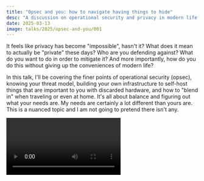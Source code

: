 ```yaml
---
title: "Opsec and you: how to navigate having things to hide"
desc: "A discussion on operational security and privacy in modern life."
date: 2025-03-13
image: talks/2025/opsec-and-you/001
---
```



It feels like privacy has become "impossible", hasn't it? What does it mean to actually be "private" these days? Who are you defending against? What do you want to do in order to mitigate it? And more importantly, how do you do this without giving up the conveniences of modern life?

In this talk, I'll be covering the finer points of operational security (opsec), knowing your threat model, building your own infrastructure to self-host things that are important to you with discarded hardware, and how to "blend in" when traveling or even at home. It's all about balance and figuring out what your needs are. My needs are certainly a lot different than yours are. This is a nuanced topic and I am not going to pretend there isn't any.

<Video path="talks/2025/opsec-and-you" />

  <Slide name={`2025/opsec-and-you/${number}`} desc={desc} />
);

<S
  number="001"
  desc="The title slide with the title 'Opsec and you: how to navigate having something to hide' and speaker information."
/>

Hi, I'm Xe. You probably know me from my blog. Today, I'm gonna give a talk that I really wish I didn't have to give. In a sane or just world, I wouldn't need to have this talk exist; however, we know what world we got and I'm here, so today I'm gonna talk about operational security or opsec.

<S number="002" desc="Opsec in rather large text." />

Opsec is a somewhat multifaceted topic, but it really boils down to making sure you keep yourself safe online.

It’s really easy to go down the online privacy rabbit hole and way past Narnia. This is fundamentally a game of balancing your authentic expression with how much information you share. Again, it sucks that we have to have this conversation, but I’d really much rather y’all have the tools to protect yourselves.

<S number="004" desc="The agenda slide for the talk." />

Today, I’m gonna cover the basics of what opsec is, give you practical tips on how to protect yourself online, how to control what you can, be aware of the things you can’t, show you the tools you can use today to keep yourself safe, and give you tips on how you can set up your own online infrastructure so that you can have real privacy online.

<S number="005" desc="About the speaker slide." />

Before we get into all that though, I’m Xe. I’m the CEO of Techaro, which is a totally real company that actually exists. I’ve written god knows how many articles and I’ve worked at a smattering of companies. Some of them you know, most of them you don’t. I live in Ottawa with my husband and my 6 homelab servers.

<S number="006" desc="'Opsec 101' in rather large text." />

So, let’s talk about opsec. Today I’ll start out with what it means. Perfect security is impossible. Any actions you take are compromises. Sure in theory you can just become a hermit and live away from society, but that makes it difficult to do things like attend conference talks or post on social media. Like I said, it’s all about compromises and balance. Unless you're a citizen of Germany, in which case you can actually have real privacy online, asterisk.

Another thing to keep in mind is that it’s a lot easier to be one of the people out there in the audience watching this talk than it is to be me, the person giving it. There are completely different security implications at play. The trick is to figure out the right balance of information you share vs information you don’t share.

<S number="011" desc="'You're gonna fuck it up' in rather large text." />

Also, you’re gonna fuck it up. You will accidentally leak something. You are going to make an error and it will be okay. The other trick with opsec is to balance things out such that when you do inevitably make that error you minimize the consequences. You will fall for a phishing link. The trick is when you inevitably fuck it up, the consequences are minimized as much as possible.

### Threat modeling

The heart of operational security is the threat model. A threat model is the list of things and people you care about and what you are protecting against. This is probably one of the most personal parts of this. Your threat model is going to differ vastly from mine. Here’s an example threat model for a guy I just made up:

<S number="013" desc="An example threat model for Sleve McDichael" />

Let’s imagine a guy named Sleve McDichael. He’s a straight white dude that posts cooking videos to TikTok. He doesn’t really have any enemies and works as a car mechanic. He’s civilly involved and sometimes posts about US politics. He used to play baseball and probably peaked in high school.

Let’s say the worst thing that could happen to Sleve is that someone gets angry about one of his cooking videos. He doesn’t mention his employer in his cooking videos, maybe he’ll say “oh yeah I’m a car mechanic” at some point, but overall he doesn’t mention where he works. Just to be safe, he let his employer know about the cooking TikTok videos. Their reaction was “oh cool I’ll follow and make the good recipes”. Imagine how simple Sleve’s life is. This is the dream.

Sleve has random internet strangers in scope for his threat model. Random internet strangers aren’t the most predictable, but generally they have limits as to what they can do. Individuals can only really do small scale actions.

The other thing to keep in mind with Sleve’s threat model is that there’s things that are out of scope. Usually most threat models end where the government begins. Sure hope that’s not an ominous thing to say in Anno Dominium Two Thousand And Twenty Five _fake laugh_.

<S number="017" desc="The list of things Sleve can control." />

In terms of things that can impact his threat model, here’s the low hanging fruit that Sleve can control. He can control what he posts, such as by not mentioning that he works at Jiffy Lube. He can control what social media apps he uses, such as TikTok or Bluesky. He can control when he posts because you can figure out where someone lives by when you post (you usually don’t post while you’re asleep!). He can also control what he shows in any photos or videos he posts.

<S number="018" desc="The list of things Sleve cannot control." />

Now let’s take a look at the things Sleve can’t control. Generally, Sleve can control the things he does, but he can’t control what other people do in response to them. He can’t control what other people do, and he has even less control over what the government does. Sure, he votes, but I vote too.

<S number="019" desc="The list of things Sleve cannot easily control." />

There’s also a bunch of things in the middle between things Sleve can and can’t control. In theory he can control his writing style so that people can’t identify him by his “writeprint”, but changing your writeprint (or even being cognizant of it) is difficult for most people. If he’s really worried, he can use an AI tool to rewrite what he posts so that it’ll hide his writeprint. Yes, this is something that works, and every AI model has its own writeprint. Even models that run on your local device are good enough to hide it -- fun fact, the Torment Nexus has a use.

In theory, Sleve also has control of how he speaks (voice training is a thing that does exist), but it’s difficult to control for most people. These are things that he needs to keep in mind as he writes posts or makes cooking videos.

## Opsec behaviors

Despite everything, Sleve still manages to keep himself safe online. In order to keep yourself safe like Sleve does, there’s a few behaviors you can follow and they’re mostly low-hanging fruit:

- Don’t follow out those viral online quizzes or install apps you don’t need to. Who knows what the publishers of those quizzes or viral apps are doing with your data. Remember [Cambridge Analytica](https://en.wikipedia.org/wiki/Facebook%E2%80%93Cambridge_Analytica_data_scandal)? That started with online quizzes. Once it's off your device, God knows.
- Another strategy is to google your name or usernames to see what comes up. Think like an attacker. What can you dig up about yourself from your online footprint?
- Be aware of phishing. This is statistically the thing that you are inevitably going to fuck up. Attackers only have to be lucky once, you have to be lucky every time. I’ve fallen for phishing before and because I set things up to lessen the consequences, nothing bad happened. I didn’t even lose control of that Discord account that got temporarily yoinked. I even got control back without contacting support.
- Use HTTPS. Browsers used to be more vocal about using HTTPS, but the s in HTTPS means “secure”. When you connect over HTTPS, it’s encrypted on the wire. Attackers may be able to see what domain names you are visiting, but they won’t see much more than that. Any contents of webpages or the paths you are visiting aren’t visible, even over public insecure wifi. The page you're visiting, the contents, or the paths are secure, even over public Wi-Fi.

<Conv name="Numa" mood="concern">

<S
  number="browser-not-secure-comparison"
  desc="What the 'not secure' mark looks like in Chrome, Firefox, and Safari."
/>

Most browsers won’t let you know if the website you’re connected to is over HTTPS. Browsers will want you to assume HTTPS is the default. They will show you a “NOT SECURE” warning when you are not using HTTPS. Look for “Not Secure” in the address bar. If it’s there? Browse away to somewhere else. They probably don't need your traffic.

</Conv>

- Use multi-factor authentication. It’s free. Passkeys are built into every major OS and are immune to phishing. Use 6 digit two factor authentication codes if you have to, but if you can avoid it never use SMS authentication codes. Your bank may not let you disable SMS authentication though. Your password manager will have support for two-factor auth stuff; I'll get into password managers later.
- Before you post something, take a moment to think about what you’re about to do. Is it really worth posting? Once you post something, even if you delete it, it’s really hard to un-post it. It’s much easier to just not post it in the first place. I have a thing set up to let me think I’m posting things but it just deletes them. Best thing I’ve set up in a while. One of the things I have set up for myself is a website that looks like Twitter, so I can type things and hit "post", and it just gets sent to /dev/null. It's great, one of the best things I've ever set up.
- Use full disk encryption on your machines. If you use a Mac, it’s on by default. If you use Windows, look for BitLocker in your settings. If you use Linux, look for LUKS in your distribution’s documentation. Full disk encryption is especially important for laptops because laptops can and will inevitably be left behind at the coffee shop. If the disk is encrypted, the machine is worthless to attackers.

### Nyms

<S number="028" desc="'Nyms' in rather large text." />

One of the things you can do to keep yourself anonymous online is to use pseudonyms, also known as nyms. These are names that don’t match the name on your passport. If you’re part of the furry community, you probably know your best friends by names like Soatok, Cendyne, or Framebuffer instead of whatever their passport names are. Pseudonyms are really easy to adopt and can be a great way to add personality to your online presence.

<S number="029" desc="Xe's GitHub profile." />

Fun fact: the name I use professionally is a pseudonym! I don’t use my passport name professionally so that I can brand myself better. Xe Iaso is three syllables instead of the longer name that I use on my passport that people constantly misspell and mispronounce. It's also three syllables, and I thought it would be less easy to typo, but I've also had to buy the domain xeLaso.net because someone at Apple decided that the serifs on lowercase L were too ugly.

If you are going to adopt pseudonyms, make sure that you only use two or three separate nyms at once. If you use more than that, you’ll run into the risk of confusing them with each other. If you’re plural, you may be able to get away with more, your mileage may vary, less is more. You’ve probably run into something I’ve published under a pseudonym and never known. Someone you know has published under a pseudonym and you've never known.

If you’re going to use pseudonyms longer term, make sure to make their social media accounts in advance and “age” them. New accounts look more suspicious than older accounts do. Brand new accounts have things that stand out in the UI of most social platforms to make them look fishy, because most phishing comes from brand new accounts. Accounts that recently became active after being idle also look suspicious for super-intense scrutiny, but you can automate posting to prevent a lot of the worst effects. Don’t feel bad about aging your nyms for a few months or even a year.

Pro tip: use AI models to help anonymize your writing. I use obscure locally hosted models to do this so that people can't place why they think the text looks familiar. This is a great way to keep your writing style from being used to identify you.

<ConvP>
  <Conv name="Aoi" mood="wut">
    Really? Are you sure? That seems a bit unbelievable.
  </Conv>
  <Conv name="Cadey" mood="aha">
    Yep! The really neat part is that this extends to very small local models
    too. Here's an example of Apple Intelligence (one of the worst models out
    there) rewriting the abstract for this talk (you can see it at the top of
    the page).
  </Conv>
  <Conv name="Mimi" mood="happy" aiModel="Apple Intelligence (macOS)">
    In today’s digital landscape, privacy has become increasingly challenging.
    This presentation will delve into the intricacies of operational security
    (opsec), elucidating the concept of true privacy in the modern world. It
    will explore the identification of potential threats, the establishment of
    self-hosted infrastructure utilizing discarded hardware, and strategies for
    blending in during travel or at home. The key takeaway is the importance of
    striking a balance between privacy and convenience. While the specific
    requirements may vary, this presentation aims to provide a comprehensive
    understanding of the nuances involved.
  </Conv>
  <Conv name="Cadey" mood="enby">
    The really cool part is that this effect works with _every_ single language
    model on the market. Each of them have their own writeprint, meaning that if
    you consistently stick to one, you can be theoretically tracked that way.
    This will be a way to keep your writing style from identifying you in
    particular, but people can and will track the writing style of the model.
    Everything's a tradeoff.
  </Conv>
</ConvP>

### Metadata

<S number="032" desc="'Metadata' in rather large text." />

One of the other big things to think about with regards to opsec is metadata. Metadata is data about data. One of the best examples of metadata is the data attached to photos. Here’s an example with a photo I took on my iPhone:

<S
  number="033"
  desc="A picture of a sign in Brooklyn that says 'No standing'."
/>

This is a photo I took in New York City in order to communicate how strange the sign was to me. I still think it’s kinda strange, but here’s the metadata that my iPhone attached: It says "no standing," referring to stopped cars.

<S
  number="034"
  desc="The same picture with a window to the side showing the photo metadata."
/>

Wow, that’s a lot of info! It says I used an iPhone 15 Pro Max with the telephoto lens at ISO 50, f/2.8, a shutter speed of 1/125 seconds, and has the exact GPS coordinates the photo was taken at. Let's break this down. The telephoto lens is about 120mm equivalent, has an aperture of f2.8, shutter speed of 1/125 seconds, and has the _exact_ GPS coordinates of where I hit the capture button. This is a shocking amount of metadata at first glance. It makes you wonder, how much information are you really sharing when you upload a picture to the internet?

The good news is that online platforms know about this and take steps to prevent you from doxxing yourself with picture metadata. Most of this data is stored as EXIF data. Modern platforms will scrub this data before sharing any photos users upload. I've seen some mobile OSes, like CalyxOS and GrapheneOS, strip that at the photo picker level. But your mileage may vary; you may be more or less paranoid.

<S number="036" desc="A screenshot of the GPSDetect extension." />

If you use Firefox, you can install the [GPSDetect](https://addons.mozilla.org/en-US/firefox/addon/gpsdetect/) extension and you’ll get a notification every time someone leaves GPS metadata in their photos. The link to the extension will be in a resource list at the end. Here’s an example of what it looks like in action:

<S
  number="037"
  desc="A screenshot of the GPSDetect extension in action. Three notifications showing GPS coordinates of photos."
/>

You’ll get notifications like this every time someone didn’t strip the GPS metadata from their photos. When I encounter these in the wild, I usually send an email to the people that published those photos to help them out. They’re almost always thankful.

Other bit of metadata you may not think about: pictures of the sky can be used to figure out where the photo was taken. This requires more complicated attacks, but try to avoid posting pictures of the sky the same day you are taking them. If they're posted within about five minutes of when you took them, a dedicated attacker can figure out where you are.

Some people vary, but most people have a 24 hour sleep cycle. About 8 hours of the day are going to be spent sleeping. Usually when people are asleep, they aren’t posting. Here’s an example based on my Reddit account:

<S
  number="040"
  desc="A screenshot of my active times on Reddit based on public account actions like comments and story posts."
/>

I live in eastern time. My most active hours on reddit align with the morning and evening eastern time. This is my Reddit account's peak activity time: right after work, and right after I wake up. If you were looking at my Reddit account history, you could probably figure out that I live in eastern time just from the metadata of when I post. This is something to keep in mind.

## Tools

<S number="041" desc="'Tools' in rather large text." />

Now that we covered metadata, let’s branch into the more practical part of this talk: what tools you should use.

### Browsers

<S number="042" desc="The old Google Chrome and Mozilla Firefox logos." />

As far as browsers go: use very common browsers. Pick either Firefox or Chrome. They are very boring browsers, but they’re used by a lot of people. If someone hacks Chrome or Firefox, it’s almost certainly not to hack you in particular. They both suck, but they are used by so many people that nobody is going to attack _you_ in particular via Chrome or Firefox, because there are way more high-value targets like governments and banks. Common browsers also mean that you blend into the crowd and are harder to attack. Common browsers also mean your metadata blends in better and is harder to uniquely identify.

### VPNs

<S number="043" desc="'VPN' in rather large text." />

One of the things that you’re gonna want to do is shove all your traffic into a VPN. This is what the YouTubers suggest after all, it sounds like it’s a good idea, and it’s not that expensive, right? It encrypts your IP address, right? It stops the hackers from getting your information! It's what the YouTubers suggest with the NordVPN and ProtonVPN ads, and advertising hasn't lied to you, has it? It's not that expensive, it's like three Starbucks drinks in 2019.

<S number="044" desc="'VPN' in rather large text with a 'no' symbol over it." />

Don’t.

Don’t use VPN services unless you have a very good reason to. Privacy VPNs are the security snake oil of our day. You should only use a VPN service as your default route if you have a very good reason to, such as to make sure that your very legal Linux ISOs are able to be downloaded without getting love letters.

<S
  number="045"
  desc="A screenshot of the HTTPS metadata for the website xeiaso.net."
/>

Remember that bit about HTTPS? HTTPS is already encrypted. You don’t need to encrypt it again with a VPN. I mean, you _can_ if you want, but you don't need to.

<S number="046" desc="A screenshot of the Tor browser." />

Use the Tor browser for any browsing that you really want to be private. Tor is free. Tor is used by a lot of people all over the world. It's free, and it's available on your OS of choice.

Remember that ancient meme that went something like “you can’t get me, I’m behind seven proxies”. That’s how Tor works.

<S number="048" desc="A diagram about how onion routing works." />

Tor takes your traffic and uses onion routing to send it through a bunch of nodes and then end up getting to the target through an indirect route. This gives you even more privacy advantages than a VPN server does, especially because every website is inevitably going to be using a different circuit. Your computer sends traffic to a node that decrypts it, unwraps it, and sends it along until it reaches an exit node, which sends it to the target. You get the response back, do the whole song and dance, and you get there indirectly, usually through like seven European countries.

<S number="049" desc="A screenshot of the Tor Project website." />

You can download the Tor browser for free from [torproject.org](https://www.torproject.org). Again, I’ll have a resource list linked at the end of the talk. The Tor browser is available on every major OS. The Tor Project is getting an aarch64 Linux port soon. The Tor browser is made by experts that care.

The only thing to keep in mind is that you shouldn’t use it all the time, and this is more from a practical angle rather than a theoretical angle. Tor helps keep activists safe and lets people evade government censorship, but there’s also a shocking amount of abusive traffic that comes from Tor exit nodes. Lots of websites block Tor in order to protect themselves. This probably includes your favorite websites. Lots of websites, like Reddit, block Tor to protect themselves.

### Messaging

<S number="051" desc="A screenshot of the Signal website." />

If you’re gonna message people, use Signal. Make sure to enable disappearing messages. Disappearing messages mean that everything you send with people gets automatically deleted after a configurable amount of time. I personally use a week for most people I know.

Signal is one of the few encrypted messaging apps that has [Soatok approval](https://soatok.blog/2025/02/18/reviewing-the-cryptography-used-by-signal/).

Of note: when nation state actors attack Signal, they don’t even go after the cryptography. They just attack convenience features like [linked devices](https://thehackernews.com/2025/02/hackers-exploit-signals-linked-devices.html). When nation-state actors attack Signal, they don't go after the cryptography; they phish you. That should say a lot about Signal's security.

One of the annoying features of Signal is that it doesn’t sync message scrollback to new devices by default. I think this is a feature and proof that the messages ARE NOT BEING SAVED ON THE SERVER, but this can be an annoyance. I think they're changing this, but I think it's a feature. It's proof that messages are _not_ being saved on the server. It's a balance of trade-offs.

### Password managers

<S number="055" desc="'Use a password manager' in rather large text." />

Use a password manager. Your device or browser likely comes with one. That one is free. I personally use 1Password with my husband and it works great for us. It’s effortless and even supports all the two-factor auth that we use. I use 1Password because we used it before a lot of the other options existed. But if you use a Mac, there's a password manager built into your iCloud account. I think Microsoft has a similar thing, but I try to avoid using Windows.

Your password manager has a password generator embedded into it. Use it. You should not know your passwords beyond the root password you use to unlock the password manager. If you only use randomly generated passwords, you can’t reuse passwords. A generated password cannot be reused unless someone has broken randomness, in which case we all have bigger issues. You should not know your passwords beyond the root password. If you only use generated passwords, you _can't_ reuse passwords, and reused passwords are how people get popped.

### Run updates

<S number="057" desc="'Run updates' in rather large text." />

I know that Windows is a giant pain in the ass about updates, but seriously, run them. Updates get released for a reason. Updates patch security issues. If you don’t install updates, you can’t be protected by them. Running updates regularly is one of the easiest ways to make sure that your computers are secure. Seriously, run updates.

## Self-hosting

<S number="058" desc="'Self-hosting' in rather large text." />

Finally, you should probably know how to host things yourself. This gives you the most understanding of what platform owners can see about what you do because you become a platform. Self-hosting also can give you absolute superpowers, like being able to have every TV show or movie you want steaming at a moment’s notice without having to follow a flowchart or use dedicated websites to find out where you can watch things. No, seriously, there's a website that has detailed flowcharts for every show now, based on the show, what country you're in, and so on. It's a nightmare. There was a video by videogamedunkey about figuring out where to watch a TV show. He didn't even need to write any comedy, he just described the process of trying to watch, I think it was _Severance_.

If you want to get started with self-hosting, any computer will do really. You can get used desktops off of Craigslist, your local university’s surplus store, or at Woot.com. When you’re starting out, you probably don’t really have elaborate hardware needs, but anything that can turn on and run Linux is fine. You probably just need something that can turn on.

As for what to run on it, all the normal options suck equally at this point. The important part is to pick whatever you’re the most comfortable with learning about. Ubuntu and Rocky are the closest to what you’d use in production if you were to become a career systems administrator or site reliability expert. But really by this point everything is the same brand of suckitude in different ways. Some are more up to date than others, others prioritize unchanging stability, the important part is to Just Pick Something™️. Some suck more than others. Some are more out of date than others, and consider that a feature.

Once you have the OS, set up something like [k3s](https://k3s.io) or Docker Compose. Then you can install whatever self hosted apps you want. Here’s a whirlwind tour of the self hosted apps that I use on a regular basis: Yes, I know Kubernetes seems like a lot, but that's where the entire industry is going, because Kubernetes has sucked out all of the oxygen for everything else.

- [Plex](https://www.plex.tv/) is self-hosted Netflix that points to a folder full of media. I use it to watch anime and catch up on old movies.
- If you want to only run open source software, there’s also [Jellyfin](https://jellyfin.org). I personally don’t use it because I bought a lifetime Plex pass a while ago, but when Plex inevitably kills off the lifetime Plex pass I’m gonna set up Jellyfin. I don't use it because Plex was dumb enough to sell me a lifetime Plex pass for like $20. When Plex inevitably kills that off, I'm probably going to set up Jellyfin.
- [Nextcloud](https://nextcloud.com) is like google docs, google calendar, an email client, google drive, and Slack all in one. It can do anything from instant messaging to meetings to integrations with self-hosted AI models. I’ve been meaning to use it more, but I mostly use it for storing files. It can integrate with AI stuff that runs on hardware you can look at.
- [Gitea](https://about.gitea.com) is a self hosted GitHub. You can push private repos and even run CI on them without GitHub ever seeing your code. I use it for Techaro’s secret projects.
- [Pocket ID](https://pocket-id.org) is an identity provider. This lets me have one account for all my internal services so that I don’t need to configure individual passwords for individual services. This is honestly one of the best things I’ve ever set up and the time savings add up so much. I don't need to configure individual passwords, group memberships, and all that nightmare nonsense. It sounds abstract, but it makes a lot of sense in practice.

<S number="067" desc="'Your own apps' in rather large text." />

One of the other big things I have in my homelab is my own apps. Here’s a screenshot of what I’m running: I've been working on something to make this easier, which I'll announce at some point in the future.

<S number="068" desc="A screenshot of the k9s dashboard for my homelab." />

Listed there I have a bunch of static sites for community resources, monitoring tools, pocket-id, the slang website, a Bluesky passive scraper, a docker registry, the Techaro website, a pull-through cache of the docker hub, and even a self-hosted object storage system called Minio. This gives me basically unlimited abilities to host whatever I want. The industry standardized on Kubernetes, so whenever I want to add something else, it’s a cinch. I have a website for a satirical programming language based around the letter H, a Bluesky passive scraper, a Docker registry, the Techaro website, a pull-through cache of the Docker Hub (because they realized that their business model is inviable, so they're jacking down the rate limit), and a self-hosted object storage system called Minio. Hosting stuff myself gives me basically unlimited superpowers to do whatever I want. Because the industry standardized on Kubernetes, I can put stuff on my home lab and then move it to the cloud without thinking more than pushing a YAML file in the right place.

One of the other cool things you can do with Kubernetes is set up a [Tor hidden service controller](https://github.com/bugfest/tor-controller). This lets you expose your blog or another service only to people using Tor. This lets you expose services to your friends without leaking your home IP address to the world. Doing this is slow, but it’s a tradeoff that makes sense in many cases. Tor hidden services are neat; they're a way to expose a website such that people can only view it over the Tor browser, and in ideal scenarios, you can't tell where that website is hosted.

I use this for [my blog](http://gi3bsuc5ci2dr4xbh5b3kja5c6p5zk226ymgszzx7ngmjpc25tmnhaqd.onion/) so that you can access what I write regardless of any government or corporate censorship. I also plan to write something in the near future that will only be visible to people reading my blog over Tor, so keep an eye out for that! I’ll have more details about this in the resource sheet at the end. I also plan to write something that's probably going to need to _only_ be released over Tor.

## Conclusion

It’s been so much fun, but my time with you is about to run out. Let’s wrap this up. In conclusion:

- Know your threat model. Who are you protecting against? What could they do? How can you handle the inevitable opsec fail?
- Think before you post. It’s easier to not post something than it is to un-post something. If you really need to let it out, write it out on paper and burn it. _That_ can't be hacked.
- Your phone attaches GPS coordinates to photos. Strip them or use a platform you know strips them before you share them. Verify it with extensions like GPSDetect.
- Don’t use a VPN unless you’re using it to get back into your homelab. Unless it's a site-to-site VPN to get back into hosting _you_ control.
- Use Tor when you want to keep browsing private. I use Tor all the time for research. Tor is love, Tor is life.
- Use Signal for private chat. Make sure to enable disappearing messages. You got it.
- Know how to host things yourself. Anything on your own hardware is infinitely more private than anything involving a platform.
- Again, run updates. Updates are free and they patch security issues.

<S
  number="079"
  desc="The GReeTZ / special thanks slide with a list of names."
/>

Before we go though, I wanna give some special thanks to all these people. You know what you did to help. If you’re not on this list, you know what you didn’t do.

<S number="080" desc="The end slide with a list of my social media accounts." />

And with that, I've been Xe! I'll be around if you have questions or want stickers. Stay warm! This is the first of two conferences I'm presenting at this weekend.

If I don’t get to you, please email your questions to dontusevpns@xeserv.us. With all that out of the way, does anyone have any questions? I will get back to you as soon as I can.

## Q&A

**Question:** Can you speak about the privacy and security trade-offs between self-hosting and what it offers for privacy versus those security risks?

**Xe:** It's a trade-off. If you're hosting something for somebody else to connect to, then you need to make sure that keeps up to date. If you're using Kubernetes, there are ways to install tools like Keel, which will automatically update things for you, so you don't have to think about it. I use stuff like that heavily so that I have basically everything automated as much as possible. But in general, if you run updates, you're probably not going to be someone that someone's going to waste a zero-day on. And if you _are_ that kind of person, my talk probably isn't for you because you probably need the advice of a dedicated opsec specialist. And I'm not that; I'm not even going to pretend that I am able to be that.

**Question:** When you say to not use VPNs, are you talking about WireGuard mesh networks such as the one that Tailscale provides?

**Xe:** Yeah, you can use something like a WireGuard mesh network. I use that for some of my stuff when I connect to my home lab services. A lot of them are not exposed to the public internet. I have my Kubernetes cluster set up with a unique domain name, so I can just address it by the service name. So, when I am starting to stream on Twitch, I have a PowerShell script on my desktop that I double-click, and it sends a POST request to an internal service that announces that I'm streaming. It is very hacky, but it works, asterisk.

**Question:** How about self-hosting your email services?

**Xe:** What's the diplomatic way to phrase this? I can't stop you from hurting yourself. Personally, I pay Google for my email because Google doesn't have support. And if it doesn't have support, you can't phish support. Which is kind of a horrible thing to say. But like, let's be real, one of the biggest threat vectors at this point is people phishing the support for like your phone provider, and then managing to convince them that you need a new SIM card and SIM swapping you and oh, they just stole all your apes.

**Question:** If you're self-hosting things, some ISPs will work to interfere with that, and can like jack down the speed or prevent incoming ICMP or something to make it difficult. How would you work around that?

**Xe:** I'm gonna be totally honest with the stuff that I self host that's exposed to the public internet. I have a VPS set up in Toronto that runs the moral equivalent of HA proxy. And that sends all the traffic that listens, that's the address that gets put into DNS connections go on there, get sent out over wire guard hit one of the nginx ingress pods in my home lab. And then you know that routes to wherever the hell it is all across the house gets response goes all the way back out to the internet and to the person to the person I have found that this adds like 15 milliseconds of lag and that's like literally like one frame at 60 hz and in order for people to notice it, it has to be closer to like 150 milliseconds. So it's not really that bad. In terms of providers to use for that. I use Vultr for mine, but you may want to look into Civo. The reason why is they don't have egress fees. And if a cloud provider these days is willing to make that pricing decision, you should take advantage of it while you can.
